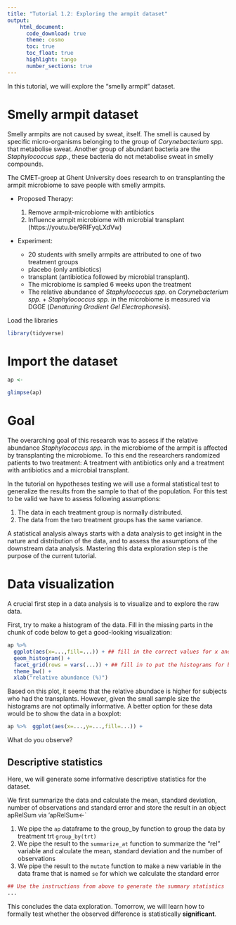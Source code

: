 ```yaml
---
title: "Tutorial 1.2: Exploring the armpit dataset"   
output:
    html_document:
      code_download: true    
      theme: cosmo
      toc: true
      toc_float: true
      highlight: tango
      number_sections: true
---
```


In this tutorial, we will explore the "smelly armpit" dataset. 

# Smelly armpit dataset

Smelly armpits are not caused by sweat, itself. The smell is caused
by specific micro-organisms belonging to the group of
*Corynebacterium spp.* that metabolise sweat.
Another group of abundant bacteria are the *Staphylococcus spp.*,
these bacteria do not metabolise sweat in smelly compounds.

The CMET-groep at Ghent University does research to on transplanting the armpit microbiome to save people with smelly armpits.

- Proposed Therapy:
  	1. Remove armpit-microbiome with antibiotics
    2. Influence armpit microbiome with microbial transplant
       (https://youtu.be/9RIFyqLXdVw)

- Experiment:

    - 20 students with smelly armpits are attributed to one of 
      two treatment groups
    - placebo (only antibiotics)
    - transplant (antibiotica followed by microbial transplant).
    - The microbiome is sampled 6 weeks upon the treatment
    - The relative abundance of *Staphylococcus spp.* on
      *Corynebacterium spp.* + *Staphylococcus spp.* in the
      microbiome is measured via DGGE (*Denaturing Gradient Gel
      Electrophoresis*).

Load the libraries

```r
library(tidyverse)
```

# Import the dataset

```r
ap <- 
```

```r
glimpse(ap)
```

# Goal

The overarching goal of this research was to assess if the relative abundance 
*Staphylococcus spp.*
in the microbiome of the armpit is affected by transplanting the microbiome. 
To this end the researchers randomized patients to two treatment:
A treatment with antibiotics only and a treatment with
antibiotics and a microbial transplant.

In the tutorial on hypotheses testing we will use a formal statistical test to generalize the results from the sample to that of the population.
For this test to be valid we have to assess following assumptions:

1. The data in each treatment group is normally distributed.
2. The data from the two treatment groups has the same variance.

A statistical analysis always starts with a data analysis to get insight in the nature and distribution of the data, and to assess the assumptions of the downstream data analysis.
Mastering this data exploration step is the purpose of the current tutorial.

# Data visualization

A crucial first step in a data analysis is to visualize and to explore the raw
data.

First, try to make a histogram of the data. Fill in the
missing parts in the chunk of code below to get a good-looking
visualization:

```r
ap %>%
  ggplot(aes(x=...,fill=...)) + ## fill in the correct values for x and fill 
  geom_histogram() +
  facet_grid(rows = vars(...)) + ## fill in to put the histograms for both treatment conditions in a separate row
  theme_bw() +
  xlab("relative abundance (%)")
```

Based on this plot, it seems that the relative abundace
is higher for subjects who had the transplants.
However, given the small sample size the histograms
are not optimally informative. A better option for these data would be to
show the data in a boxplot:

```r
ap %>%  ggplot(aes(x=...,y=...,fill=...)) +
```

What do you observe?

## Descriptive statistics

Here, we will generate some informative descriptive statistics
for the dataset.

We first summarize the data and calculate the mean, standard
deviation, number of observations and standard error and store the
result in an object apRelSum via 'apRelSum<-`

1. We pipe the `ap` dataframe to the group_by function to group
the data by treatment trt `group_by(trt)`
2. We pipe the result to the `summarize_at` function to summarize
the "rel" variable and calculate the mean, standard deviation and
the number of observations 
3. We pipe the result to the `mutate` function to make a new
variable in the data frame that is named `se` for which we calculate the
standard error 

```r
## Use the instructions from above to generate the summary statistics
...
```

This concludes the data exploration. Tomorrow, we will 
learn how to formally test whether the observed 
difference is statistically **significant**.





